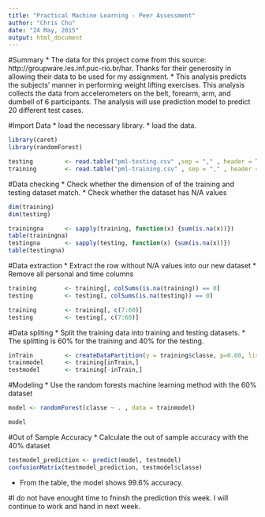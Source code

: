 ```yaml
---
title: "Practical Machine Learning - Peer Assessment"
author: "Chris Chu"
date: "24 May, 2015"
output: html_document
---
```


#Summary
* The data for this project come from this source: http://groupware.les.inf.puc-rio.br/har. Thanks for their generosity in allowing their data to be used for my assignment. 
* This analysis predicts the subjects' manner in performing weight lifting exercises. This analysis collects the data from accelerometers on the belt, forearm, arm, and dumbell of 6 participants. The analysis will use prediction model to predict 20 different test cases. 

#Import Data
* load the necessary library.
* load the data.
```r
library(caret)
library(randomForest)

testing         <- read.table("pml-testing.csv" ,sep = "," , header = TRUE, na.strings = c("", "NA", "NULL"))
training        <- read.table("pml-training.csv" , sep = "," , header = TRUE, na.strings = c("", "NA", "NULL"))
```

#Data checking
* Check whether the dimension of of the training and testing dataset match.
* Check whether the dataset has N/A values
```r
dim(training)
dim(testing)

trainingna      <- sapply(training, function(x) {sum(is.na(x))})
table(trainingna)
testingna       <- sapply(testing, function(x) {sum(is.na(x))})
table(testingna)
```

#Data extraction
* Extract the row without N/A values into our new dataset
* Remove all personal and time columns
```r
training        <- training[, colSums(is.na(training)) == 0]
testing         <- testing[, colSums(is.na(testing)) == 0]

training        <- training[, c(7:60)]
testing         <- testing[, c(7:60)]
```

#Data spliting
* Split the training data into training and testing datasets. 
* The splitting is 60% for the training and 40% for the testing.
```r
inTrain         <- createDataPartition(y = training$classe, p=0.60, list=FALSE)
trainmodel      <- training[inTrain,]
testmodel       <- training[-inTrain,]
```

#Modeling
* Use the random forests machine learning method with the 60% dataset
```r
model <- randomForest(classe ~ . , data = trainmodel)

model
```

#Out of Sample Accuracy
* Calculate the out of sample accuracy with the 40% dataset
```r
testmodel_prediction <- predict(model, testmodel)
confusionMatrix(testmodel_prediction, testmodel$classe)
```
* From the table, the model shows 99.6% accuracy.

#I do not have enought time to fninsh the prediction this week. I will continue to work and hand in next week.